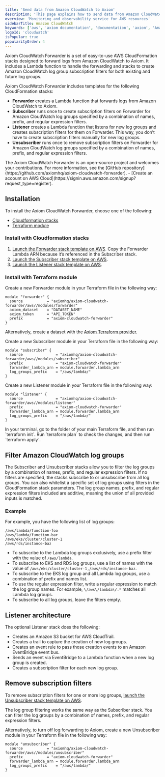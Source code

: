 ```yaml
---
title: 'Send data from Amazon CloudWatch to Axiom'
description: 'This page explains how to send data from Amazon CloudWatch to Axiom.'
overview: 'Monitoring and observability service for AWS resources'
sidebarTitle: Amazon CloudWatch
keywords: ['aws', 'axiom documentation', 'documentation', 'axiom', 'Amazon cloudwatch', 'aws s3', 'aws lambda', 'cloudwatch log groups']
logoId: 'cloudwatch'
isPopular: true
popularityOrder: 4
---
```



Axiom CloudWatch Forwarder is a set of easy-to-use AWS CloudFormation stacks designed to forward logs from Amazon CloudWatch to Axiom. It includes a Lambda function to handle the forwarding and stacks to create Amazon CloudWatch log group subscription filters for both existing and future log groups.

Axiom CloudWatch Forwarder includes templates for the following CloudFormation stacks:

- **Forwarder** creates a Lambda function that forwards logs from Amazon CloudWatch to Axiom.
- **Subscriber** runs once to create subscription filters on Forwarder for Amazon CloudWatch log groups specified by a combination of names, prefix, and regular expression filters.
- **Listener** creates a Lambda function that listens for new log groups and creates subscription filters for them on Forwarder. This way, you don’t have to create subscription filters manually for new log groups.
- **Unsubscriber** runs once to remove subscription filters on Forwarder for Amazon CloudWatch log groups specified by a combination of names, prefix, and regular expression filters.

<AwsDisclaimer />

<Note>
    The Axiom CloudWatch Forwarder is an open-source project and welcomes your contributions. For more information, see the [GitHub repository](https://github.com/axiomhq/axiom-cloudwatch-forwarder).
</Note>

<Prerequisites />
- [Create an account on AWS Cloud](https://signin.aws.amazon.com/signup?request_type=register).

## Installation

To install the Axiom CloudWatch Forwarder, choose one of the following:

- [Cloudformation stacks](#install-with-cloudformation-stacks)
- [Terraform module](#install-with-terraform-module)

### Install with Cloudformation stacks

1. [Launch the Forwarder stack template on AWS](https://console.aws.amazon.com/cloudformation/home?#/stacks/new?stackName=axiom-cloudwatch-forwarder&templateURL=https://axiom-cloudformation.s3.amazonaws.com/stacks/axiom-cloudwatch-forwarder-v1.1.1-cloudformation-stack.yaml). Copy the Forwarder Lambda ARN because it’s referenced in the Subscriber stack.
1. [Launch the Subscriber stack template on AWS](https://console.aws.amazon.com/cloudformation/home?#/stacks/new?stackName=axiom-cloudwatch-subscriber&templateURL=https://axiom-cloudformation.s3.amazonaws.com/stacks/axiom-cloudwatch-subscriber-v1.1.1-cloudformation-stack.yaml).
1. [Launch the Listener stack template on AWS](https://console.aws.amazon.com/cloudformation/home?#/stacks/new?stackName=axiom-cloudwatch-listener&templateURL=https://axiom-cloudformation.s3.amazonaws.com/stacks/axiom-cloudwatch-listener-v1.1.1-cloudformation-stack.yaml).

### Install with Terraform module

<Steps>
<Step>

Create a new Forwarder module in your Terraform file in the following way:

```hcl
module "forwarder" {
  source           = "axiomhq/axiom-cloudwatch-forwarder/aws//modules/forwarder"
  axiom_dataset    = "DATASET_NAME"
  axiom_token      = "API_TOKEN"
  prefix           = "axiom-cloudwatch-forwarder"
}
```

<Info>
<ReplaceDatasetToken />
</Info>

Alternatively, create a dataset with the [Axiom Terraform provider](/apps/terraform#create-dataset).

</Step>
<Step>

Create a new Subscriber module in your Terraform file in the following way:

``` hcl
module "subscriber" {
  source               = "axiomhq/axiom-cloudwatch-forwarder/aws//modules/subscriber"
  prefix               = "axiom-cloudwatch-forwarder"
  forwarder_lambda_arn = module.forwarder.lambda_arn
  log_groups_prefix    = "/aws/lambda/"
}
```

</Step>
<Step>

Create a new Listener module in your Terraform file in the following way:

```hcl
module "listener" {
  source               = "axiomhq/axiom-cloudwatch-forwarder/aws//modules/listener"
  prefix               = "axiom-cloudwatch-forwarder"
  forwarder_lambda_arn = module.forwarder.lambda_arn
  log_groups_prefix    = "/aws/lambda/"
}
```

</Step>
<Step>
In your terminal, go to the folder of your main Terraform file, and then run `terraform init`.
</Step>
<Step>
Run `terraform plan` to check the changes, and then run `terraform apply`.
</Step>
</Steps>

## Filter Amazon CloudWatch log groups

The Subscriber and Unsubscriber stacks allow you to filter the log groups by a combination of names, prefix, and regular expression filters. If no filters are specified, the stacks subscribe to or unsubscribe from all log groups. You can also whitelist a specific set of log groups using filters in the CloudFormation stack parameters. The log group names, prefix, and regular expression filters included are additive, meaning the union of all provided inputs is matched.

### Example

For example, you have the following list of log groups:

```
/aws/lambda/function-foo
/aws/lambda/function-bar
/aws/eks/cluster/cluster-1
/aws/rds/instance-baz
```

- To subscribe to the Lambda log groups exclusively, use a prefix filter with the value of `/aws/lambda`.
- To subscribe to EKS and RDS log groups, use a list of names with the value of `/aws/eks/cluster/cluster-1,/aws/rds/instance-baz`.
- To subscribe to the EKS log group and all Lambda log groups, use a combination of prefix and names list.
- To use the regular expression filter, write a regular expression to match the log group names. For example, `\/aws\/lambda\/.*` matches all Lambda log groups.
- To subscribe to all log groups, leave the filters empty.

## Listener architecture

The optional Listener stack does the following:

- Creates an Amazon S3 bucket for AWS CloudTrail.
- Creates a trail to capture the creation of new log groups.
- Creates an event rule to pass those creation events to an Amazon EventBridge event bus.
- Sends an event via EventBridge to a Lambda function when a new log group is created.
- Creates a subscription filter for each new log group.

## Remove subscription filters

To remove subscription filters for one or more log groups, [launch the Unsubscriber stack template on AWS](https://console.aws.amazon.com/cloudformation/home?#/stacks/new?stackName=axiom-cloudwatch-subscriber&templateURL=https://axiom-cloudformation.s3.amazonaws.com/stacks/axiom-cloudwatch-unsubscriber-v1.1.1-cloudformation-stack.yaml).

The log group filtering works the same way as the Subscriber stack. You can filter the log groups by a combination of names, prefix, and regular expression filters.

Alternatively, to turn off log forwarding to Axiom, create a new Unsubscriber module in your Terraform file in the following way:

```hcl
module "unsubscriber" {
  source           = "axiomhq/axiom-cloudwatch-forwarder/aws//modules/unsubscriber"
  prefix           = "axiom-cloudwatch-forwarder"
  forwarder_lambda_arn = module.forwarder.lambda_arn
  log_groups_prefix    = "/aws/lambda/"
}
```
